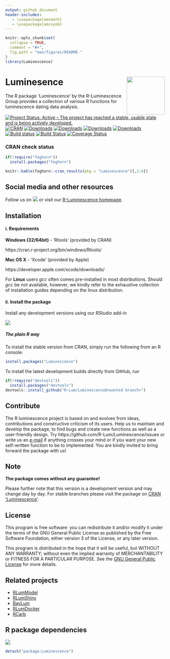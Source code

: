 ```yaml
---
output: github_document
header-includes:
   - \usepackage{amsmath}
   - \usepackage{amssymb}
---
```

<!-- README.md was auto-generated by README.Rmd. Please DO NOT edit by hand!-->

```r
knitr::opts_chunk$set(
  collapse = TRUE,
  comment = "#>",
  fig.path = "man/figures/README-"
)
library(Luminescence)
```

# Luminesence <img width=120px src="man/figures/RL_Logo.svg" align="right" />

The R package 'Luminescence' by the R-Luminescence Group provides a collection of various R functions for luminescence dating data analysis.

[![Project Status: Active – The project has reached a stable, usable state and is being actively developed.](https://www.repostatus.org/badges/latest/active.svg)](https://www.repostatus.org/#active)
[![CRAN](http://www.r-pkg.org/badges/version/Luminescence)](https://cran.r-project.org/package=Luminescence)
[![Downloads](http://cranlogs.r-pkg.org/badges/grand-total/Luminescence)](http://www.r-pkg.org/pkg/Luminescence)
[![Downloads](http://cranlogs.r-pkg.org/badges/Luminescence)](http://www.r-pkg.org/pkg/Luminescence)
[![Downloads](http://cranlogs.r-pkg.org/badges/last-week/Luminescence)](http://www.r-pkg.org/pkg/Luminescence)
[![Downloads](http://cranlogs.r-pkg.org/badges/last-day/Luminescence)](http://www.r-pkg.org/pkg/Luminescence)
[![Build status](https://ci.appveyor.com/api/projects/status/jtgqr9a6jajn02y0/branch/master?svg=true)](https://ci.appveyor.com/project/tzerk/luminescence/branch/master)
[![Build Status](https://travis-ci.org/R-Lum/Luminescence.svg?branch=master)](https://travis-ci.org/R-Lum/Luminescence)
[![Coverage Status](https://img.shields.io/codecov/c/github/R-Lum/Luminescence.svg)](https://codecov.io/github/R-Lum/Luminescence?branch=master)

### CRAN check status

```r
if(!require("foghorn"))
  install.packages("foghorn")

knitr::kable(foghorn::cran_results(pkg = "Luminescence")[,2:6])
```

## Social media and other resources 
Follow us on [![](http://i.imgur.com/wWzX9uB.png)](https://www.twitter.com/RLuminescence) or visit 
our [R-Luminescence homepage](http://www.r-luminescence.org).

## Installation

#### i. Requirements

**Windows (32/64bit)** - 'Rtools' (provided by CRAN)

   https://cran.r-project.org/bin/windows/Rtools/

**Mac OS X** - 'Xcode' (provided by Apple)

   https://developer.apple.com/xcode/downloads/

For **Linux** users *gcc* often comes pre-installed in most distributions. Should *gcc* be not available, however, we kindly refer to the exhaustive collection of installation guides depending on the linux distribution.

#### ii. Install the package

Install any development versions using our *RStudio* add-in

![](man/figures/README-Screenshot_AddIn.png)


##### The plain **R** way

To install the stable version from CRAN, simply run the following from an R console:

```r
install.packages("Luminescence")
```

To install the latest development builds directly from GitHub, run

```r
if(!require("devtools"))
  install.packages("devtools")
devtools::install_github("R-Lum/Luminescence@<wanted branch>")
```

## Contribute

The R luminescence project is based on and evolves from ideas, contributions and constructive criticism of its users. Help us to maintain and develop the package, to find bugs and create new functions as well as a user-friendly design. Try https://github.com/R-Lum/Luminescence/issues or write us an [e-mail](mailto:developers@r-luminescence.org) if anything crosses your mind or if you want your new self-written function to be to implemented. You are kindly invited to bring forward the package with us!

## Note

**The package comes without any guarantee!**

Please further note that this version is a development version and may change day by day. For stable branches please visit
the package on [CRAN 'Luminescence'](https://cran.r-project.org/package=Luminescence).

## License

This program is free software: you can redistribute it and/or modify
it under the terms of the GNU General Public License as published by
the Free Software Foundation, either version 3 of the License, or
any later version.

 This program is distributed in the hope that it will be useful,
 but WITHOUT ANY WARRANTY; without even the implied warranty of
 MERCHANTABILITY or FITNESS FOR A PARTICULAR PURPOSE.  See the
 [GNU General Public License](https://github.com/R-Lum/Luminescence/blob/master/LICENSE) for more details.

## Related projects 

* [RLumModel](https://github.com/R-Lum/RLumModel)
* [RLumShiny](https://github.com/R-Lum/RLumShiny)
* [BayLum](https://github.com/R-Lum/BayLum)
* [RLumDocker](https://github.com/R-Lum/RLumDocker)
* [RCarb](https://github.com/R-Lum/RCarb)

## R package dependencies
![](man/figures/README-Package_DependencyGraph.png)

```r
detach("package:Luminescence")
```
